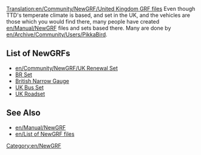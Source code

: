 [[Translation:en/Community/NewGRF/United Kingdom GRF files]]
{{en/Community/NewGRF/NewGRF Country|
Flag=en/Community/NewGRF/800px-Flag of the United Kingdom.png|
name=United Kingdom|
website=http://www.pikkarail.com/ttdp/ukrs/|
setname=UK Renewal Set}}
Even though TTD's temperate climate is based, and set in the UK, and the vehicles are those which you would find there, many people have created [[en/Manual/NewGRF]] files and sets based there. Many are done by [[en/Archive/Community/Users/PikkaBird]].

==List of NewGRFs==
*[[en/Community/NewGRF/UK Renewal Set]]
*[http://www.tt-forums.net/viewtopic.php?t=25728 BR Set]
*[http://www.tt-forums.net/viewtopic.php?t=6123&highlight=set British Narrow Gauge]
*[http://www.tt-forums.net/viewtopic.php?t=15429 UK Bus Set]
*[http://www.tt-forums.net/viewtopic.php?t=27963 UK Roadset]

==See Also==
*[[en/Manual/NewGRF]]
*[[en/List of NewGRF files]]

[[Category:en/NewGRF]]